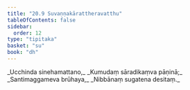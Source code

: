 ```yaml
---
title: "20.9 Suvaṇṇakārattheravatthu"
tableOfContents: false
sidebar:
  order: 12
type: "tipitaka"
basket: "su"
book: "dh"
---
```



<DynamicBreadcrumb />

<Division number="285" book="dh">

<Paragraph number="307" type="verses" book="dh">
_Ucchinda sinehamattano,_  
_Kumudaṃ sāradikaṃva pāṇinā;_  
_Santimaggameva brūhaya,_  
_Nibbānaṃ sugatena desitaṃ._
</Paragraph>
</Division>
